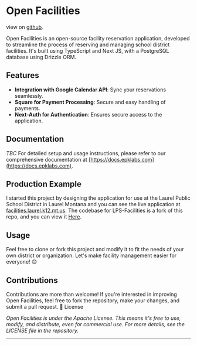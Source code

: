 # Open Facilities

view on [github](https://github.com/biohackerellie/open-facilities).

Open Facilities is an open-source facility reservation application, developed to streamline the process of reserving and managing school district facilities. It's built using TypeScript and Next JS, with a PostgreSQL database using Drizzle ORM.

## Features

- **Integration with Google Calendar API**: Sync your reservations seamlessly.
- **Square for Payment Processing**: Secure and easy handling of payments.
- **Next-Auth for Authentication**: Ensures secure access to the application.

## Documentation

_TBC_
For detailed setup and usage instructions, please refer to our comprehensive documentation at [https://docs.epklabs.com](https://docs.epklabs.com).

## Production Example

I started this project by designing the application for use at the Laurel Public School District in Laurel Montana and you can see the live application at [facilities.laurel.k12.mt.us](https://facilities.laurel.k12.mt.us). The codebase for LPS-Facilities is a fork of this repo, and you can view it [Here](https://github.com/Laurel-Public-Schools/LPS-Facilities).

## Usage

Feel free to clone or fork this project and modify it to fit the needs of your own district or organization. Let's make facility management easier for everyone! 😊

## Contributions

Contributions are more than welcome! If you're interested in improving Open Facilities, feel free to fork the repository, make your changes, and submit a pull request. 🚀
License

_Open Facilities is under the Apache License. This means it's free to use, modify, and distribute, even for commercial use. For more details, see the LICENSE file in the repository._

---
